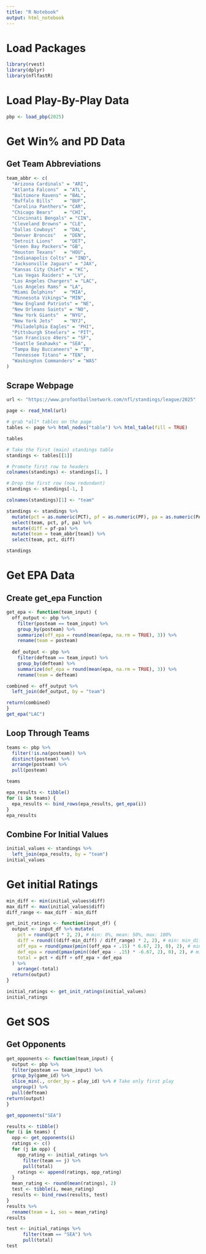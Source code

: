 ```yaml
---
title: "R Notebook"
output: html_notebook
---
```


# Load Packages
```r
library(rvest)
library(dplyr)
library(nflfastR)
```

# Load Play-By-Play Data
```r
pbp <- load_pbp(2025)
```


# Get Win% and PD Data
## Get Team Abbreviations
```r
team_abbr <- c(
  "Arizona Cardinals" = "ARI",
  "Atlanta Falcons"  = "ATL",
  "Baltimore Ravens" = "BAL",
  "Buffalo Bills"    = "BUF",
  "Carolina Panthers"= "CAR",
  "Chicago Bears"    = "CHI",
  "Cincinnati Bengals" = "CIN",
  "Cleveland Browns" = "CLE",
  "Dallas Cowboys"   = "DAL",
  "Denver Broncos"   = "DEN",
  "Detroit Lions"    = "DET",
  "Green Bay Packers"= "GB",
  "Houston Texans"   = "HOU",
  "Indianapolis Colts" = "IND",
  "Jacksonville Jaguars" = "JAX",
  "Kansas City Chiefs" = "KC",
  "Las Vegas Raiders" = "LV",
  "Los Angeles Chargers" = "LAC",
  "Los Angeles Rams" = "LA",
  "Miami Dolphins"   = "MIA",
  "Minnesota Vikings"= "MIN",
  "New England Patriots" = "NE",
  "New Orleans Saints" = "NO",
  "New York Giants"  = "NYG",
  "New York Jets"    = "NYJ",
  "Philadelphia Eagles" = "PHI",
  "Pittsburgh Steelers" = "PIT",
  "San Francisco 49ers" = "SF",
  "Seattle Seahawks" = "SEA",
  "Tampa Bay Buccaneers" = "TB",
  "Tennessee Titans" = "TEN",
  "Washington Commanders" = "WAS"
)
```

## Scrape Webpage
```r
url <- "https://www.profootballnetwork.com/nfl/standings/league/2025"

page <- read_html(url)

# grab *all* tables on the page
tables <- page %>% html_nodes("table") %>% html_table(fill = TRUE)

tables

# Take the first (main) standings table
standings <- tables[[1]]

# Promote first row to headers
colnames(standings) <- standings[1, ]

# Drop the first row (now redundant)
standings <- standings[-1, ]

colnames(standings)[1] <- "team"

standings <- standings %>%
  mutate(pct = as.numeric(PCT), pf = as.numeric(PF), pa = as.numeric(PA)) %>%
  select(team, pct, pf, pa) %>%
  mutate(diff = pf-pa) %>%
  mutate(team = team_abbr[team]) %>%
  select(team, pct, diff)

standings
```







# Get EPA Data
## Create get_epa Function
```r
get_epa <- function(team_input) {
  off_output <- pbp %>%
    filter(posteam == team_input) %>%
    group_by(posteam) %>%
    summarize(off_epa = round(mean(epa, na.rm = TRUE), 3)) %>%
    rename(team = posteam)
  
  def_output <- pbp %>%
    filter(defteam == team_input) %>%
    group_by(defteam) %>%
    summarize(def_epa = round(mean(epa, na.rm = TRUE), 3)) %>%
    rename(team = defteam)

combined <- off_output %>%
  left_join(def_output, by = "team")

return(combined)
}
get_epa("LAC")
```

## Loop Through Teams
```r
teams <- pbp %>%
  filter(!is.na(posteam)) %>%
  distinct(posteam) %>%
  arrange(posteam) %>%
  pull(posteam)

teams

epa_results <- tibble()
for (i in teams) {
  epa_results <- bind_rows(epa_results, get_epa(i))
}
epa_results
```

## Combine For Initial Values
```r
initial_values <- standings %>%
  left_join(epa_results, by = "team")
initial_values
```


# Get initial Ratings
```r
min_diff <- min(initial_values$diff)
max_diff <- max(initial_values$diff)
diff_range <- max_diff - min_diff

get_init_ratings <- function(input_df) {
  output <- input_df %>% mutate(
    pct = round(pct * 2, 2), # min: 0%, mean: 50%, max: 100%
    diff = round(((diff-min_diff) / diff_range) * 2, 2), # min: min_diff, mean: , max: max_diff
    off_epa = round(pmax(pmin((off_epa + .15) * 6.67, 2), 0), 2), # min: -.15, mean: 0, max: .15
    def_epa = round(pmax(pmin((def_epa - .15) * -6.67, 2), 0), 2), # min: .15, mean: 0, max: -.15
    total = pct + diff + off_epa + def_epa
  ) %>%
    arrange(-total)
  return(output)
}

initial_ratings <- get_init_ratings(initial_values)
initial_ratings
```





# Get SOS
## Get Opponents
```r
get_opponents <- function(team_input) {
  output <- pbp %>%
  filter(posteam == team_input) %>%
  group_by(game_id) %>%
  slice_min(., order_by = play_id) %>% # Take only first play
  ungroup() %>%
  pull(defteam)
return(output)
}

get_opponents("SEA")

results <- tibble()
for (i in teams) {
  opp <- get_opponents(i)
  ratings <- c()
  for (j in opp) {
    opp_rating <- initial_ratings %>%
      filter(team == j) %>%
      pull(total)
    ratings <- append(ratings, opp_rating)
  }
  mean_rating <- round(mean(ratings), 2)
  test <- tibble(i, mean_rating)
  results <- bind_rows(results, test)
}
results %>%
  rename(team = i, sos = mean_rating)
results
```

```r
test <- initial_ratings %>%
      filter(team == "SEA") %>%
      pull(total)
test
```

